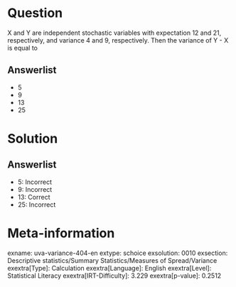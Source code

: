Question
========

X and Y are independent stochastic variables with expectation 12 and 21, respectively, and variance 4 and 9, respectively. Then the variance of Y - X is equal to

Answerlist
----------

* 5
* 9
* 13
* 25

Solution
========

Answerlist
----------

* 5: Incorrect
* 9: Incorrect
* 13: Correct
* 25: Incorrect

Meta-information
================
exname: uva-variance-404-en
extype: schoice
exsolution: 0010
exsection: Descriptive statistics/Summary Statistics/Measures of Spread/Variance
exextra[Type]: Calculation
exextra[Language]: English
exextra[Level]: Statistical Literacy
exextra[IRT-Difficulty]: 3.229
exextra[p-value]: 0.2512
